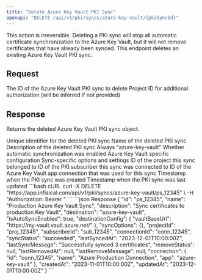 ```yaml
---
title: "Delete Azure Key Vault PKI Sync"
openapi: "DELETE /api/v1/pki/syncs/azure-key-vault/{pkiSyncId}"
---
```


<Warning>
This action is irreversible. Deleting a PKI sync will stop all automatic certificate synchronization to the Azure Key Vault, but it will not remove certificates that have already been synced.
</Warning>

<Info>
This endpoint deletes an existing Azure Key Vault PKI sync.
</Info>

## Request

<ParamField path="pkiSyncId" type="string" required>
  The ID of the Azure Key Vault PKI sync to delete
</ParamField>

<ParamField query="projectId" type="string" optional>
  Project ID for additional authorization (will be inferred if not provided)
</ParamField>

## Response

Returns the deleted Azure Key Vault PKI sync object.

<ResponseField name="id" type="string">
  Unique identifier for the deleted PKI sync
</ResponseField>

<ResponseField name="name" type="string">
  Name of the deleted PKI sync
</ResponseField>

<ResponseField name="description" type="string" optional>
  Description of the deleted PKI sync
</ResponseField>

<ResponseField name="destination" type="string">
  Always "azure-key-vault"
</ResponseField>

<ResponseField name="isAutoSyncEnabled" type="boolean">
  Whether automatic synchronization was enabled
</ResponseField>

<ResponseField name="destinationConfig" type="object">
  Azure Key Vault specific configuration
</ResponseField>

<ResponseField name="syncOptions" type="object">
  Sync-specific options and settings
</ResponseField>

<ResponseField name="projectId" type="string">
  ID of the project this sync belonged to
</ResponseField>

<ResponseField name="subscriberId" type="string" optional>
  ID of the PKI subscriber this sync was connected to
</ResponseField>

<ResponseField name="connectionId" type="string">
  ID of the Azure Key Vault app connection that was used for this sync
</ResponseField>

<ResponseField name="createdAt" type="string">
  Timestamp when the PKI sync was created
</ResponseField>

<ResponseField name="updatedAt" type="string">
  Timestamp when the PKI sync was last updated
</ResponseField>

<RequestExample>
```bash cURL
curl -X DELETE "https://app.infisical.com/api/v1/pki/syncs/azure-key-vault/ps_12345" \
  -H "Authorization: Bearer <your-api-key>"
```
</RequestExample>

<ResponseExample>
```json Response
{
  "id": "ps_12345",
  "name": "Production Azure Key Vault Sync",
  "description": "Sync certificates to production Key Vault",
  "destination": "azure-key-vault",
  "isAutoSyncEnabled": true,
  "destinationConfig": {
    "vaultBaseUrl": "https://my-vault.vault.azure.net/"
  },
  "syncOptions": {},
  "projectId": "proj_12345",
  "subscriberId": "sub_12345",
  "connectionId": "conn_12345",
  "syncStatus": "succeeded",
  "lastSyncedAt": "2023-12-01T10:00:00Z",
  "lastSyncMessage": "Successfully synced 3 certificates",
  "removeStatus": null,
  "lastRemovedAt": null,
  "lastRemoveMessage": null,
  "connection": {
    "id": "conn_12345",
    "name": "Azure Production Connection",
    "app": "azure-key-vault"
  },
  "createdAt": "2023-11-01T10:00:00Z",
  "updatedAt": "2023-12-01T10:00:00Z"
}
```
</ResponseExample>